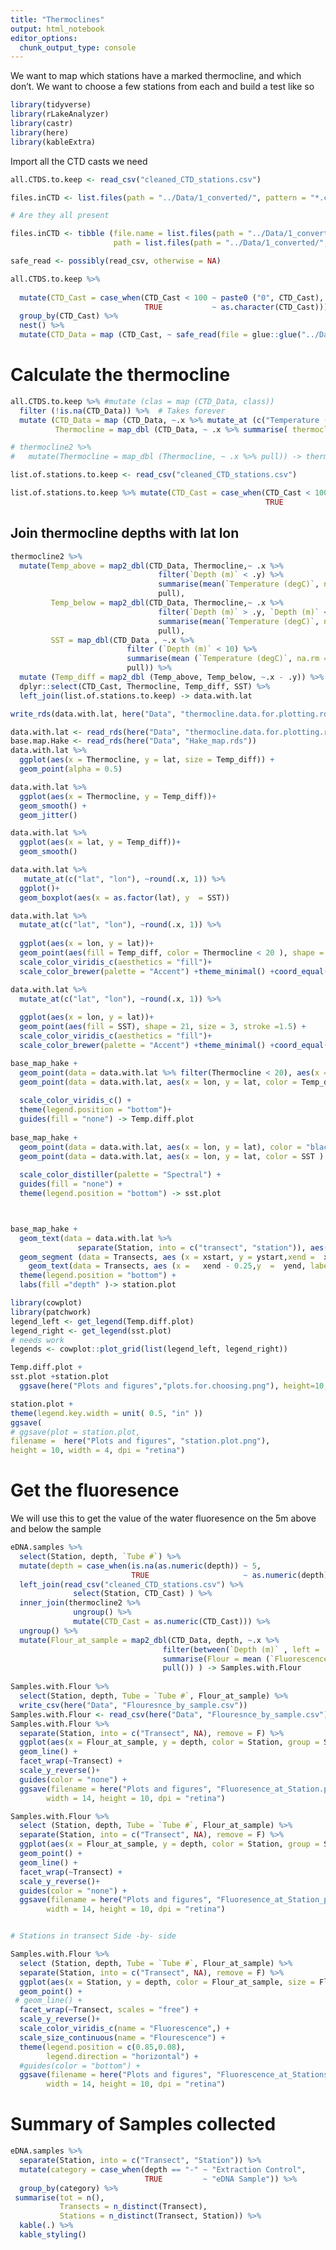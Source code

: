 ```yaml
---
title: "Thermoclines"
output: html_notebook
editor_options: 
  chunk_output_type: console
---
```


We want to map  which stations have a marked thermocline, and which don't. We want to choose a few stations from each and build a test like so



```r
library(tidyverse)
library(rLakeAnalyzer)
library(castr)
library(here)
library(kableExtra)
```


Import all the CTD casts we need

```r

all.CTDS.to.keep <- read_csv("cleaned_CTD_stations.csv")

files.inCTD <- list.files(path = "../Data/1_converted/", pattern = "*.csv")

# Are they all present

files.inCTD <- tibble (file.name = list.files(path = "../Data/1_converted/", pattern = "*.csv"),
                       path = list.files(path = "../Data/1_converted/", pattern = "*.csv", full.names = T))

safe_read <- possibly(read_csv, otherwise = NA)

all.CTDS.to.keep %>% 
  
  mutate(CTD_Cast = case_when(CTD_Cast < 100 ~ paste0 ("0", CTD_Cast),
                              TRUE           ~ as.character(CTD_Cast))) %>% 
  group_by(CTD_Cast) %>% 
  nest() %>%
  mutate(CTD_Data = map (CTD_Cast, ~ safe_read(file = glue::glue("../Data/1_converted/", .x, ".csv")))) -> all.CTDS.to.keep


```

# Calculate the thermocline

```r
 

all.CTDS.to.keep %>% #mutate (clas = map (CTD_Data, class))
  filter (!is.na(CTD_Data)) %>%  # Takes forever
  mutate (CTD_Data = map (CTD_Data, ~.x %>% mutate_at (c("Temperature (degC)", "Salinity (psu)", "Oxygen (ml_per_l)", "Fluorescence (ug_per_l)"), .funs = despike)),
          Thermocline = map_dbl (CTD_Data, ~ .x %>% summarise( thermocline = clined(`Temperature (degC)`, `Depth (m)`)) %>% pull)) -> thermocline2

# thermocline2 %>% 
#   mutate(Thermocline = map_dbl (Thermocline, ~ .x %>% pull)) -> thermocline2

list.of.stations.to.keep <- read_csv("cleaned_CTD_stations.csv")

list.of.stations.to.keep %>% mutate(CTD_Cast = case_when(CTD_Cast < 100 ~ paste0("0",CTD_Cast),
                                                         TRUE           ~ as.character(CTD_Cast))) -> list.of.stations.to.keep
```

## Join thermocline depths with lat lon

```r
thermocline2 %>% 
  mutate(Temp_above = map2_dbl(CTD_Data, Thermocline,~ .x %>%
                                 filter(`Depth (m)` < .y) %>%
                                 summarise(mean(`Temperature (degC)`, na.rm = T)) %>%
                                 pull),
         Temp_below = map2_dbl(CTD_Data, Thermocline,~ .x %>%
                                 filter(`Depth (m)` > .y, `Depth (m)` < .y + 20) %>% 
                                 summarise(mean(`Temperature (degC)`, na.rm = T)) %>% 
                                 pull),
         SST = map_dbl(CTD_Data , ~.x %>% 
                          filter (`Depth (m)` < 10) %>% 
                          summarise(mean (`Temperature (degC)`, na.rm = T)) %>% 
                          pull)) %>% 
  mutate (Temp_diff = map2_dbl (Temp_above, Temp_below, ~.x - .y)) %>% 
  dplyr::select(CTD_Cast, Thermocline, Temp_diff, SST) %>% 
  left_join(list.of.stations.to.keep) -> data.with.lat

write_rds(data.with.lat, here("Data", "thermocline.data.for.plotting.rds"))
```

```r

data.with.lat <- read_rds(here("Data", "thermocline.data.for.plotting.rds"))
base.map.Hake <- read_rds(here("Data", "Hake_map.rds"))
data.with.lat %>% 
  ggplot(aes(x = Thermocline, y = lat, size = Temp_diff)) +
  geom_point(alpha = 0.5)

data.with.lat %>% 
  ggplot(aes(x = Thermocline, y = Temp_diff))+
  geom_smooth() +
  geom_jitter()

data.with.lat %>% 
  ggplot(aes(x = lat, y = Temp_diff))+
  geom_smooth()

data.with.lat %>% 
   mutate_at(c("lat", "lon"), ~round(.x, 1)) %>% 
  ggplot()+
  geom_boxplot(aes(x = as.factor(lat), y  = SST))

data.with.lat %>% 
  mutate_at(c("lat", "lon"), ~round(.x, 1)) %>% 
  
  ggplot(aes(x = lon, y = lat))+
  geom_point(aes(fill = Temp_diff, color = Thermocline < 20 ), shape = 21, size = 3, stroke =1.5) +
  scale_color_viridis_c(aesthetics = "fill")+
  scale_color_brewer(palette = "Accent") +theme_minimal() +coord_equal()

data.with.lat %>% 
  mutate_at(c("lat", "lon"), ~round(.x, 1)) %>% 
  
  ggplot(aes(x = lon, y = lat))+
  geom_point(aes(fill = SST), shape = 21, size = 3, stroke =1.5) +
  scale_color_viridis_c(aesthetics = "fill")+
  scale_color_brewer(palette = "Accent") +theme_minimal() +coord_equal()

base_map_hake +
  geom_point(data = data.with.lat %>% filter(Thermocline < 20), aes(x = lon, y = lat ), size = 4, color = "red")+
  geom_point(data = data.with.lat, aes(x = lon, y = lat, color = Temp_diff ) ,size = 2.5) +
  
  scale_color_viridis_c() + 
  theme(legend.position = "bottom")+
  guides(fill = "none") -> Temp.diff.plot
  
base_map_hake +
  geom_point(data = data.with.lat, aes(x = lon, y = lat), color = "black", size = 3) +
  geom_point(data = data.with.lat, aes(x = lon, y = lat, color = SST ) ,size = 2.5) +
  
  scale_color_distiller(palette = "Spectral") +
  guides(fill = "none") + 
  theme(legend.position = "bottom") -> sst.plot



base_map_hake +
  geom_text(data = data.with.lat %>% 
               separate(Station, into = c("transect", "station")), aes(x = lon, y = lat, label = station ) ,size = 2.5, fontface = "bold") +
  geom_segment (data = Transects, aes (x = xstart, y = ystart,xend =  xend,yend =  yend, group = Transect)) +
    geom_text(data = Transects, aes (x =   xend - 0.25,y  =  yend, label = Transect), color = "yellow", fontface = "bold")+ 
  theme(legend.position = "bottom") +
  labs(fill ="depth" )-> station.plot

library(cowplot)
library(patchwork)
legend_left <- get_legend(Temp.diff.plot)
legend_right <- get_legend(sst.plot)
# needs work
legends <- cowplot::plot_grid(list(legend_left, legend_right))

Temp.diff.plot +
sst.plot +station.plot
  ggsave(here("Plots and figures","plots.for.choosing.png"), height=10,width = 10, dpi = 300 )

```

```r
station.plot +
theme(legend.key.width = unit( 0.5, "in" ))
ggsave(
# ggsave(plot = station.plot,
filename =  here("Plots and figures", "station.plot.png"),
height = 10, width = 4, dpi = "retina")

```

# Get the fluoresence

We will use this to get the value of the water fluoresence on the 5m above and below the sample

```r

eDNA.samples %>% 
  select(Station, depth, `Tube #`) %>% 
  mutate(depth = case_when(is.na(as.numeric(depth)) ~ 5,
                           TRUE                     ~ as.numeric(depth) ))%>% 
  left_join(read_csv("cleaned_CTD_stations.csv") %>%
              select(Station, CTD_Cast) ) %>% 
  inner_join(thermocline2 %>% 
              ungroup() %>% 
              mutate(CTD_Cast = as.numeric(CTD_Cast))) %>% 
  ungroup() %>% 
  mutate(Flour_at_sample = map2_dbl(CTD_Data, depth, ~.x %>% 
                                  filter(between(`Depth (m)` , left =  .y -2.5, right = .y + 2.5 )) %>% 
                                  summarise(Flour = mean (`Fluorescence (ug_per_l)`, na.rm = T) ) %>% 
                                  pull()) ) -> Samples.with.Flour
  
Samples.with.Flour %>% 
  select(Station, depth, Tube = `Tube #`, Flour_at_sample) %>% 
  write_csv(here("Data", "Flouresnce_by_sample.csv"))
Samples.with.Flour <- read_csv(here("Data", "Flouresnce_by_sample.csv"))
Samples.with.Flour %>% 
  separate(Station, into = c("Transect", NA), remove = F) %>% 
  ggplot(aes(x = Flour_at_sample, y = depth, color = Station, group = Station)) +
  geom_line() +
  facet_wrap(~Transect) +
  scale_y_reverse()+
  guides(color = "none") +
  ggsave(filename = here("Plots and figures", "Fluoresence_at_Station.png"),
        width = 14, height = 10, dpi = "retina")

Samples.with.Flour %>% 
  select (Station, depth, Tube = `Tube #`, Flour_at_sample) %>% 
  separate(Station, into = c("Transect", NA), remove = F) %>% 
  ggplot(aes(x = Flour_at_sample, y = depth, color = Station, group = Station)) +
  geom_point() +
  geom_line() +
  facet_wrap(~Transect) +
  scale_y_reverse()+
  guides(color = "none") +
  ggsave(filename = here("Plots and figures", "Fluoresence_at_Station_points_lines.png"),
        width = 14, height = 10, dpi = "retina")


# Stations in transect Side -by- side

Samples.with.Flour %>% 
  select (Station, depth, Tube = `Tube #`, Flour_at_sample) %>% 
  separate(Station, into = c("Transect", NA), remove = F) %>% 
  ggplot(aes(x = Station, y = depth, color = Flour_at_sample, size = Flour_at_sample)) +
  geom_point() +
 # geom_line() +
  facet_wrap(~Transect, scales = "free") +
  scale_y_reverse()+
  scale_color_viridis_c(name = "Fluorescence",) +
  scale_size_continuous(name = "Flourescence") +
  theme(legend.position = c(0.85,0.08),
        legend.direction = "horizontal") +
  #guides(color = "bottom") +
  ggsave(filename = here("Plots and figures", "Fluorescence_at_Stations.png"),
        width = 14, height = 10, dpi = "retina")

```


# Summary of Samples collected
```r
eDNA.samples %>% 
  separate(Station, into = c("Transect", "Station")) %>% 
  mutate(category = case_when(depth == "-" ~ "Extraction Control",
                              TRUE         ~ "eDNA Sample")) %>% 
  group_by(category) %>% 
 summarise(tot = n(),
           Transects = n_distinct(Transect),
           Stations = n_distinct(Transect, Station)) %>% 
  kable(.) %>% 
  kable_styling()

```


